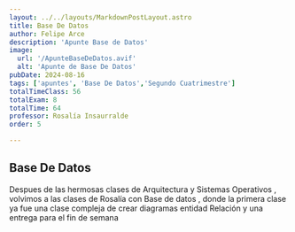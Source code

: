 ```yaml
---
layout: ../../layouts/MarkdownPostLayout.astro
title: Base De Datos
author: Felipe Arce
description: 'Apunte Base de Datos'
image:
  url: '/ApunteBaseDeDatos.avif'
  alt: 'Apunte de Base De Datos'
pubDate: 2024-08-16
tags: ['apuntes', 'Base De Datos','Segundo Cuatrimestre']
totalTimeClass: 56
totalExam: 8
totalTime: 64
professor: Rosalía Insaurralde 
order: 5

---
```


## Base De Datos

Despues de las hermosas clases de Arquitectura y Sistemas Operativos , volvimos a las clases de Rosalía con Base de datos , donde la primera clase ya fue una clase compleja de crear diagramas entidad Relación y una entrega para el fin de semana